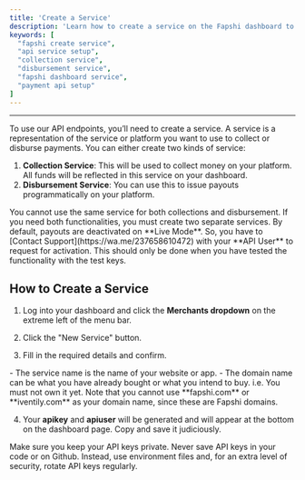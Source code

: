 ```yaml
---
title: 'Create a Service'
description: 'Learn how to create a service on the Fapshi dashboard to begin collecting or disbursing payments using the API.'
keywords: [
  "fapshi create service",
  "api service setup",
  "collection service",
  "disbursement service",
  "fapshi dashboard service",
  "payment api setup"
]
---
```


---

To use our API endpoints, you’ll need to create a service. A service is a representation of the service or platform you want to use to collect or disburse payments. You can either create two kinds of service:
1. **Collection Service**: This will be used to collect money on your platform. All funds will be reflected in this service on your dashboard.
2. **Disbursement Service**: You can use this to issue payouts programmatically on your platform.

<Note>
You cannot use the same service for both collections and disbursement. If you need both functionalities, you must create two separate services.
</Note>

<Warning>
By default, payouts are deactivated on **Live Mode**. So, you have to [Contact Support](https://wa.me/237658610472) with your **API User** to request for activation. This should only be done when you have tested the functionality with the test keys.
</Warning>

## How to Create a Service

1. Log into your dashboard and click the **Merchants dropdown** on the extreme left of the menu bar.

2. Click the "New Service" button.

3. Fill in the required details and confirm.

<Info>
- The service name is the name of your website or app.
- The domain name can be what you have already bought or what you intend to buy. i.e. You must not own it yet. Note that you cannot use **fapshi.com** or **iventily.com** as your domain name, since these are Fapshi domains.
</Info>

4. Your **apikey** and **apiuser** will be generated and will appear at the bottom on the dashboard page. Copy and save it judiciously.

<Warning>Make sure you keep your API keys private. Never save API keys in your code or on Github. Instead, use environment files and, for an extra level of security, rotate API keys regularly.</Warning>